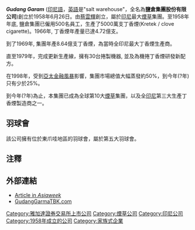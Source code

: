 {{Infobox_Company
| company_name   = 鹽倉集團股份有限公司
| company_name_en= Gudang Garam, Tbk.
| company_type   = [[上市公司|上市公司]]
| market_information = {{bej|GGRM}}
| foundation     = [[蔡雲輝|蔡雲輝]] (1958)
| location       = {{flagicon|Indonesia}} [[印度尼西亞|印度尼西亞]][[克德里|克德里]]  
| key_people     = {{flagicon|Indonesia}} 首席執行官[[蔡道行|蔡道行]]
| revenue        = {{profit}}  20,5121.8億[[印尼盾|印尼盾]] (Q3 2006)
| net_income     = {{profit}}  9003.1億[[印尼盾|印尼盾]]   (Q3 2006)
}}

'''''Gudang Garam''''' ([[印尼語|印尼語]]，[[英語|英語]]是"salt warehouse"，全名為'''鹽倉集團股份有限公司''')創立於1958年6月26日。由[[蔡雲輝|蔡雲輝]]創立，屬於[[印尼|印尼]]最大[[煙草|煙草]]集團。至1958年年底, 鹽倉集團已僱用500名員工，生產了5000萬支丁香煙(Kretek / clove cigarette)。1966年, 丁香煙年產量已達4.72億支。

到了1969年, 集團年產8.64億支丁香煙，為當時全印尼最大丁香煙生產商。

直至1979年，完成更新生產線，擁有30台捲製機器, 並及為機捲丁香煙研發新配方。 

在1998年，受到[[亞太金融風暴|亞太金融風暴]]影響，集團市場總值大幅蒸發約50%，到今年(?年)只有少於25%。

到今年(?年)為止，本集團已成為全球第10大[[煙草|煙草]]集團，以及全[[印尼|印尼]]第三大生產丁香煙製造商之一。

==羽球會==
該公司擁有位於東爪哇地區的羽球會，屬於第五大羽球會。

==注釋==
<references />

==外部連結==
*[http://www.asiaweek.com/asiaweek/magazine/nations/0,8782,109283,00.html Article in ''Asiaweek''] {{Wayback|url=http://www.asiaweek.com/asiaweek/magazine/nations/0,8782,109283,00.html |date=20071120205554 }} 
*[https://www.gudanggaramtbk.com/ GudangGarmaTBK.com] {{Wayback|url=https://www.gudanggaramtbk.com/ |date=20201202011130 }}

[[Category:雅加達證券交易所上市公司|Category:雅加達證券交易所上市公司]]
[[Category:煙草公司|Category:煙草公司]]
[[Category:印尼公司|Category:印尼公司]]
[[Category:1958年成立的公司|Category:1958年成立的公司]]
[[Category:家族式企業|Category:家族式企業]]